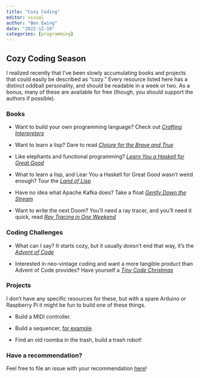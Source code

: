 ```yaml
---
title: "Cozy Coding"
editor: visual
author: "Ben Ewing"
date: "2022-12-19"
categories: [programming]
---
```


## Cozy Coding Season

I realized recently that I've been slowly accumulating books and projects that could easily be described as "cozy." Every resource listed here has a distinct oddball personality, and should be readable in a week or two. As a bonus, many of these are available for free (though, you should support the authors if possible).

### Books

-   Want to build your own programming language? Check out [*Crafting Interpreters*](https://www.craftinginterpreters.com)

```{=html}
<!-- -->
```
-   Want to learn a lisp? Dare to read [*Clojure for the Brave and True*](https://www.braveclojure.com/foreword/)

-   Like elephants and functional programming? [*Learn You a Haskell for Great Good*](http://learnyouahaskell.com)

-   Wnat to learn a lisp, and Lear You a Haskell for Great Good wasn't weird enough? Tour the [*Land of Lisp*](http://landoflisp.com)

-   Have no idea what Apache Kafka does? Take a float [*Gently Down the Stream*](https://www.gentlydownthe.stream)

-   Want to write the next Doom? You'll need a ray tracer, and you'll need it quick, read [*Ray Tracing in One Weekend*](https://raytracing.github.io/books/RayTracingInOneWeekend.html)

### Coding Challenges

-   What can I say? It starts cozy, but it usually doesn't end that way, it's the [*Advent of Code*](https://adventofcode.com)

-   Interested in neo-vintage coding and want a more tangible product than Advent of Code provides? Have yourself a [*Tiny Code Christmas*](https://tcc.lovebyte.party)

### Projects

I don't have any specific resources for these, but with a spare Arduino or Raspberry Pi it might be fun to build one of these things.

-   Build a MIDI controller.

-   Build a sequencer, [for example](https://github.com/todbot/picostepseq).

-   Find an old roomba in the trash, build a trash robot!

### Have a recommendation?

Feel free to file an issue with your recommendation [here](https://github.com/ben-e/improperprior/issues)!
